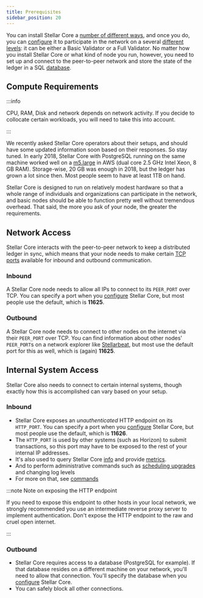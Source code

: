 ```yaml
---
title: Prerequisites
sidebar_position: 20
---
```


You can install Stellar Core a [number of different ways](./installation.mdx), and once you do, you can [configure](./configuring.mdx) it to participate in the network on a several [different levels](../README.mdx#types-of-nodes): it can be either a Basic Validator or a Full Validator. No matter how you install Stellar Core or what kind of node you run, however, you need to set up and connect to the peer-to-peer network and store the state of the ledger in a SQL [database](./configuring.mdx#database).

## Compute Requirements

:::info

CPU, RAM, Disk and network depends on network activity. If you decide to collocate certain workloads, you will need to take this into account.

:::

We recently asked Stellar Core operators about their setups, and should have some updated information soon based on their responses. So stay tuned. In early 2018, Stellar Core with PostgreSQL running on the same machine worked well on a [m5.large](https://aws.amazon.com/ec2/instance-types/m5/) in AWS (dual core 2.5 GHz Intel Xeon, 8 GB RAM). Storage-wise, 20 GB was enough in 2018, but the ledger has grown a lot since then. Most people seem to have at least 1TB on hand.

Stellar Core is designed to run on relatively modest hardware so that a whole range of individuals and organizations can participate in the network, and basic nodes should be able to function pretty well without tremendous overhead. That said, the more you ask of your node, the greater the requirements.

## Network Access

Stellar Core interacts with the peer-to-peer network to keep a distributed ledger in sync, which means that your node needs to make certain [TCP ports](https://en.wikipedia.org/wiki/Transmission_Control_Protocol#TCP_ports) available for inbound and outbound communication.

### Inbound

A Stellar Core node needs to allow all IPs to connect to its `PEER_PORT` over TCP. You can specify a port when you [configure] Stellar Core, but most people use the default, which is **11625**.

### Outbound

A Stellar Core node needs to connect to other nodes on the internet via their `PEER_PORT` over TCP. You can find information about other nodes' `PEER_PORT`s on a network explorer like [Stellarbeat](https://stellarbeat.io/), but most use the default port for this as well, which is (again) **11625**.

## Internal System Access

Stellar Core also needs to connect to certain internal systems, though exactly how this is accomplished can vary based on your setup.

### Inbound

- Stellar Core exposes an _unauthenticated_ HTTP endpoint on its `HTTP_PORT`. You can specify a port when you [configure] Stellar Core, but most people use the default, which is **11626**.
- The `HTTP_PORT` is used by other systems (such as Horizon) to submit transactions, so this port may have to be exposed to the rest of your internal IP addresses.
- It's also used to query Stellar Core [info](./commands.mdx) and provide [metrics](./monitoring.mdx).
- And to perform administrative commands such as [scheduling upgrades](./network-upgrades.mdx) and changing log levels
- For more on that, see [commands](./commands.mdx)

:::note Note on exposing the HTTP endpoint

If you need to expose this endpoint to other hosts in your local network, we strongly recommended you use an intermediate reverse proxy server to implement authentication. Don't expose the HTTP endpoint to the raw and cruel open internet.

:::

### Outbound

- Stellar Core requires access to a database (PostgreSQL for example). If that database resides on a different machine on your network, you'll need to allow that connection. You'll specify the database when you [configure] Stellar Core.
- You can safely block all other connections.

[configure]: ./configuring.mdx
